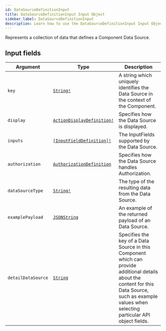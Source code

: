 ```yaml
---
id: DataSourceDefinitionInput
title: DataSourceDefinitionInput Input Object
sidebar_label: DataSourceDefinitionInput
description: Learn how to use the DataSourceDefinitionInput Input Object for Prismatic's API.
---
```


Represents a collection of data that defines a Component Data Source.

## Input fields

| Argument           | Type                                                                              | Description                                                                                                                                                                                           |
| ------------------ | --------------------------------------------------------------------------------- | ----------------------------------------------------------------------------------------------------------------------------------------------------------------------------------------------------- |
| `key`              | [`String!`](api/schema/scalar/String.mdx)                                         | A string which uniquely identifies the Data Source in the context of the Component.                                                                                                                   |
| `display`          | [`ActionDisplayDefinition!`](api/schema/input_object/ActionDisplayDefinition.mdx) | Specifies how the Data Source is displayed.                                                                                                                                                           |
| `inputs`           | [`[InputFieldDefinition]!`](api/schema/input_object/InputFieldDefinition.mdx)     | The InputFields supported by the Data Source.                                                                                                                                                         |
| `authorization`    | [`AuthorizationDefinition`](api/schema/input_object/AuthorizationDefinition.mdx)  | Specifies how the Data Source handles Authorization.                                                                                                                                                  |
| `dataSourceType`   | [`String!`](api/schema/scalar/String.mdx)                                         | The type of the resulting data from the Data Source.                                                                                                                                                  |
| `examplePayload`   | [`JSONString`](api/schema/scalar/JSONString.mdx)                                  | An example of the returned payload of an Data Source.                                                                                                                                                 |
| `detailDataSource` | [`String`](api/schema/scalar/String.mdx)                                          | Specifies the key of a Data Source in this Component which can provide additional details about the content for this Data Source, such as example values when selecting particular API object fields. |
